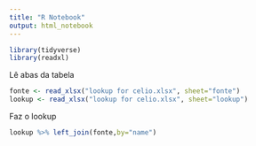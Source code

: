---
title: "R Notebook"
output: html_notebook
---

```{r}
library(tidyverse)
library(readxl)
```

Lê abas da tabela

```{r}
fonte <- read_xlsx("lookup for celio.xlsx", sheet="fonte")
lookup <- read_xlsx("lookup for celio.xlsx", sheet="lookup")
```

Faz o lookup

```{r}
lookup %>% left_join(fonte,by="name")
```
